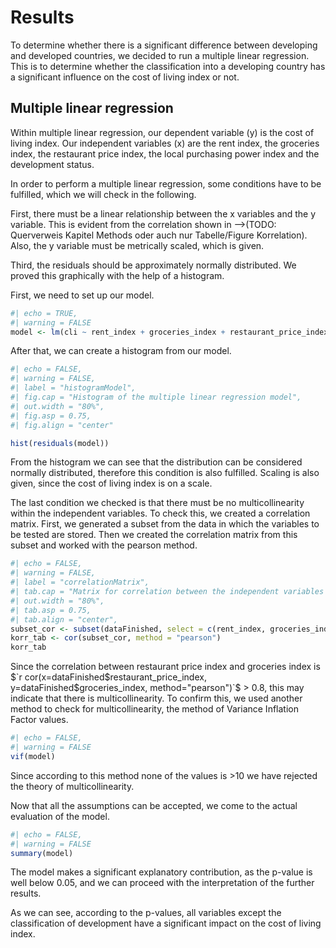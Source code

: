 # Results
To determine whether there is a significant difference between developing and developed countries, we decided to run a multiple linear regression. This is to determine whether the classification into a developing country has a significant influence on the cost of living index or not.

## Multiple linear regression
Within multiple linear regression, our dependent variable (y) is the cost of living index. Our independent variables (x) are the rent index, the groceries index, the restaurant price index, the local purchasing power index and the development status.

In order to perform a multiple linear regression, some conditions have to be fulfilled, which we will check in the following.

First, there must be a linear relationship between the x variables and the y variable. This is evident from the correlation shown in -->(TODO: Querverweis Kapitel Methods oder auch nur Tabelle/Figure Korrelation).
Also, the y variable must be metrically scaled, which is given.

Third, the residuals should be approximately normally distributed. We proved this graphically with the help of a histogram.

First, we need to set up our model.

```r
#| echo = TRUE,
#| warning = FALSE
model <- lm(cli ~ rent_index + groceries_index + restaurant_price_index + local_purchasing_power_index + development, data = dataFinished)
```

After that, we can create a histogram from our model.

```r
#| echo = FALSE,
#| warning = FALSE,
#| label = "histogramModel",
#| fig.cap = "Histogram of the multiple linear regression model",
#| out.width = "80%",
#| fig.asp = 0.75,
#| fig.align = "center"

hist(residuals(model))
```

From the histogram we can see that the distribution can be considered normally distributed, therefore this condition is also fulfilled.
Scaling is also given, since the cost of living index is on a scale.

The last condition we checked is that there must be no multicollinearity within the independent variables.
To check this, we created a correlation matrix. First, we generated a subset from the data in which the variables to be tested are stored. Then we created the correlation matrix from this subset and worked with the pearson method.

```r
#| echo = FALSE,
#| warning = FALSE,
#| label = "correlationMatrix",
#| tab.cap = "Matrix for correlation between the independent variables in the model",
#| out.width = "80%",
#| tab.asp = 0.75,
#| tab.align = "center",
subset_cor <- subset(dataFinished, select = c(rent_index, groceries_index, restaurant_price_index, local_purchasing_power_index, development))
korr_tab <- cor(subset_cor, method = "pearson")
korr_tab
```

Since the correlation between restaurant price index and groceries index is
 $`r cor(x=dataFinished$restaurant_price_index, y=dataFinished$groceries_index, method="pearson")`$ > 0.8, this may indicate that there is multicollinearity. To confirm this, we used another method to check for multicollinearity, the method of Variance Inflation Factor values.

```r
#| echo = FALSE,
#| warning = FALSE
vif(model)
```

Since according to this method none of the values is >10 we have rejected the theory of multicollinearity.

Now that all the assumptions can be accepted, we come to the actual evaluation of the model.

```r
#| echo = FALSE,
#| warning = FALSE
summary(model)
```

The model makes a significant explanatory contribution, as the p-value is well below 0.05, and we can proceed with the interpretation of the further results.

As we can see, according to the p-values, all variables except the classification of development have a significant impact on the cost of living index.

